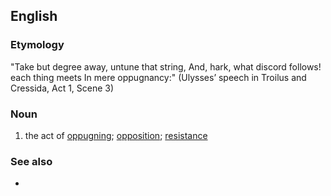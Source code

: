==English==

===Etymology===
{{suffix|oppugnant|cy|lang=en}}

{{etystub|en}}

"Take but degree away, untune that string,
And, hark, what discord follows! each thing meets
In mere oppugnancy:"
(Ulysses’ speech in Troilus and Cressida, Act 1, Scene 3)

===Noun===
{{en-noun|oppugnancies}}

# the act of [[oppugn]]ing; [[opposition]]; [[resistance]]

===See also===
* {{l|en|oppugnant}}